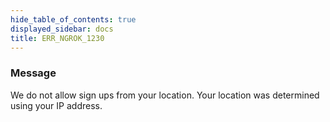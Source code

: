 ```yaml
---
hide_table_of_contents: true
displayed_sidebar: docs
title: ERR_NGROK_1230
---
```


### Message

We do not allow sign ups from your location. Your location was determined using your IP address.

